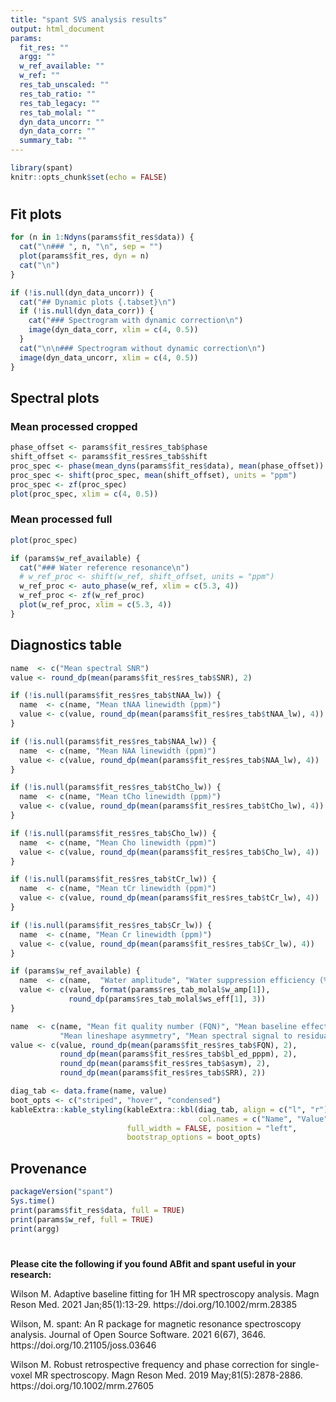 ```yaml
---
title: "spant SVS analysis results"
output: html_document
params:
  fit_res: ""
  argg: ""
  w_ref_available: ""
  w_ref: ""
  res_tab_unscaled: ""
  res_tab_ratio: ""    
  res_tab_legacy: ""
  res_tab_molal: ""
  dyn_data_uncorr: ""
  dyn_data_corr: ""
  summary_tab: ""
---
```


```r
library(spant)
knitr::opts_chunk$set(echo = FALSE)
```

# {.tabset}

## Fit plots {.tabset}

```r
for (n in 1:Ndyns(params$fit_res$data)) {
  cat("\n### ", n, "\n", sep = "")
  plot(params$fit_res, dyn = n)
  cat("\n")
}
```

```r
if (!is.null(dyn_data_uncorr)) {
  cat("## Dynamic plots {.tabset}\n")
  if (!is.null(dyn_data_corr)) {
    cat("### Spectrogram with dynamic correction\n")
    image(dyn_data_corr, xlim = c(4, 0.5))
  }
  cat("\n\n### Spectrogram without dynamic correction\n")
  image(dyn_data_uncorr, xlim = c(4, 0.5))
}
```

## Spectral plots {.tabset}

### Mean processed cropped
```r
phase_offset <- params$fit_res$res_tab$phase
shift_offset <- params$fit_res$res_tab$shift
proc_spec <- phase(mean_dyns(params$fit_res$data), mean(phase_offset))
proc_spec <- shift(proc_spec, mean(shift_offset), units = "ppm")
proc_spec <- zf(proc_spec)
plot(proc_spec, xlim = c(4, 0.5))
```

### Mean processed full
```r
plot(proc_spec)
```

```r
if (params$w_ref_available) {
  cat("### Water reference resonance\n")
  # w_ref_proc <- shift(w_ref, shift_offset, units = "ppm")
  w_ref_proc <- auto_phase(w_ref, xlim = c(5.3, 4))
  w_ref_proc <- zf(w_ref_proc)
  plot(w_ref_proc, xlim = c(5.3, 4))
}
```

## Diagnostics table
```r
name  <- c("Mean spectral SNR")
value <- round_dp(mean(params$fit_res$res_tab$SNR), 2)

if (!is.null(params$fit_res$res_tab$tNAA_lw)) {
  name  <- c(name, "Mean tNAA linewidth (ppm)")
  value <- c(value, round_dp(mean(params$fit_res$res_tab$tNAA_lw), 4))
}

if (!is.null(params$fit_res$res_tab$NAA_lw)) {
  name  <- c(name, "Mean NAA linewidth (ppm)")
  value <- c(value, round_dp(mean(params$fit_res$res_tab$NAA_lw), 4))
}

if (!is.null(params$fit_res$res_tab$tCho_lw)) {
  name  <- c(name, "Mean tCho linewidth (ppm)")
  value <- c(value, round_dp(mean(params$fit_res$res_tab$tCho_lw), 4))
}

if (!is.null(params$fit_res$res_tab$Cho_lw)) {
  name  <- c(name, "Mean Cho linewidth (ppm)")
  value <- c(value, round_dp(mean(params$fit_res$res_tab$Cho_lw), 4))
}

if (!is.null(params$fit_res$res_tab$tCr_lw)) {
  name  <- c(name, "Mean tCr linewidth (ppm)")
  value <- c(value, round_dp(mean(params$fit_res$res_tab$tCr_lw), 4))
}

if (!is.null(params$fit_res$res_tab$Cr_lw)) {
  name  <- c(name, "Mean Cr linewidth (ppm)")
  value <- c(value, round_dp(mean(params$fit_res$res_tab$Cr_lw), 4))
}

if (params$w_ref_available) {
  name  <- c(name,  "Water amplitude", "Water suppression efficiency (%)")
  value <- c(value, format(params$res_tab_molal$w_amp[1]),
             round_dp(params$res_tab_molal$ws_eff[1], 3))
}

name  <- c(name, "Mean fit quality number (FQN)", "Mean baseline effective d.f. per ppm",
           "Mean lineshape asymmetry", "Mean spectral signal to residual ratio")
value <- c(value, round_dp(mean(params$fit_res$res_tab$FQN), 2),
           round_dp(mean(params$fit_res$res_tab$bl_ed_pppm), 2),
           round_dp(mean(params$fit_res$res_tab$asym), 2),
           round_dp(mean(params$fit_res$res_tab$SRR), 2))

diag_tab <- data.frame(name, value)
boot_opts <- c("striped", "hover", "condensed")
kableExtra::kable_styling(kableExtra::kbl(diag_tab, align = c("l", "r"),
                                          col.names = c("Name", "Value")),
                          full_width = FALSE, position = "left",
                          bootstrap_options = boot_opts)
```

## Provenance
```r
packageVersion("spant")
Sys.time()
print(params$fit_res$data, full = TRUE)
print(params$w_ref, full = TRUE)
print(argg)
```

# {-}

**Please cite the following if you found ABfit and spant useful in your research:**

Wilson M. Adaptive baseline fitting for 1H MR spectroscopy analysis. Magn Reson 
Med. 2021 Jan;85(1):13-29. https://doi.org/10.1002/mrm.28385

Wilson, M. spant: An R package for magnetic resonance spectroscopy 
analysis. Journal of Open Source Software. 2021 6(67), 3646. 
https://doi.org/10.21105/joss.03646

Wilson M. Robust retrospective frequency and phase correction for single-voxel 
MR spectroscopy. Magn Reson Med. 2019 May;81(5):2878-2886. 
https://doi.org/10.1002/mrm.27605